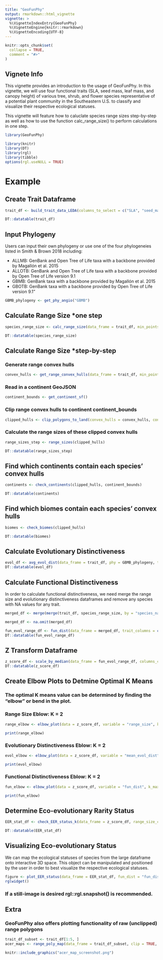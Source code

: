 ```yaml
---
title: "GeoFunPhy"
output: rmarkdown::html_vignette
vignette: >
  %\VignetteIndexEntry{GeoFunPhy}
  %\VignetteEngine{knitr::rmarkdown}
  %\VignetteEncoding{UTF-8}
---
```


```r
knitr::opts_chunk$set(
  collapse = TRUE,
  comment = "#>"
)
```

## Vignete Info 
This vignette provides an introduction to the usage of GeoFunPhy. In this vignette, we will use four functional traits (SLA, seed mass, leaf mass, and canopy height) of various tree, shrub, and flower species representative of a potential plant community in the Southeastern U.S. to classify and visualize their respective ecological statuses. 

This vignette will feature how to caluclate species range sizes step-by-step as well as how to use the function calc_range_size() to perform calculations in one step.

```r
library(GeoFunPhy)
```

```r
library(knitr)
library(DT)
library(rgl)
library(tibble)
options(rgl.useNULL = TRUE)
```

# Example

## Create Trait Dataframe
```r
trait_df <- build_trait_data_LEDA(columns_to_select = c("SLA", "seed_mass", "leaf_mass", "canopy_height"), genera = c("Acer_", "Pinus_", "Fraxinus_", "Quercus_", "Tsuga_", "Solidago_", "Ulmus", "Populus", "Rhododendron_", "Betula_"))

DT::datatable(trait_df)
```


## Input Phylogeny
Users can input their own phylogeny or use one of the four phylogeneies listed in Smith & Brown 2018 including: 

* ALLMB: GenBank and Open Tree of Life taxa with a backbone provided by Magallón et al. 2015
* ALLOTB: GenBank and Open Tree of Life taxa with a backbone provided by Open Tree of Life version 9.1
* GBMB: GenBank taxa with a backbone provided by Magallón et al. 2015
* GBOTB: GenBank taxa with a backbone provided by Open Tree of Life version 9.1"

```r
GBMB_phylogeny <- get_phy_angio("GBMB")
```

## Calculate Range Size *one step
```r
species_range_size <- calc_range_size(data_frame = trait_df, min_points = 4, gbif_limit = 2000, num_cores = 1)
```

```r
DT::datatable(species_range_size)
```

## Calculate Range Size *step-by-step

### Generate range convex hulls
```r
convex_hulls <- get_range_convex_hulls(data_frame = trait_df, min_points = 4, gbif_limit = 2000, num_cores = 1)
```


### Read in a continent GeoJSON 
```r
continent_bounds <- get_continent_sf()
```

### Clip range convex hulls to continent continent_bounds
```r
clipped_hulls <- clip_polygons_to_land(convex_hulls = convex_hulls, continent_sf = continent_bounds)
```


### Calculate the range sizes of these clipped convex hulls
```r
range_sizes_step <- range_sizes(clipped_hulls)
```


```r
DT::datatable(range_sizes_step)
```

## Find which continents contain each species' convex hulls
```r
continents <- check_continents(clipped_hulls, continent_bounds)
```

```r
DT::datatable(continents)
```

## Find which biomes contain each species' convex hulls
```r
biomes <- check_biomes(clipped_hulls)
```

```r
DT::datatable(biomes)
```


## Calculate Evolutionary Distinctiveness

```r
evol_df <- avg_evol_dist(data_frame = trait_df, phy = GBMB_phylogeny, time_slices = c(10, 25, 50), num_cores = 6)
DT::datatable(evol_df)
```

## Calculate Functional Distinctiveness
In order to calculate functional distinctiveness, we need merge the range size and evolutionary distinctiveness dataframes and remove any species with NA values for any trait. 
```r

merged_df <- merge(merge(trait_df, species_range_size, by = "species_name", all = TRUE), evol_df, by = "species_name", all = TRUE)

merged_df <- na.omit(merged_df)
```

```r
fun_evol_range_df <- fun_dist(data_frame = merged_df, trait_columns = c("SLA", "seed_mass", "leaf_mass", "canopy_height"))
DT::datatable(fun_evol_range_df)
```

## Z Transform Dataframe 

```r
z_score_df <- scale_by_median(data_frame = fun_evol_range_df, columns_chosen = c("range_size", "mean_evol_dist"))
DT::datatable(z_score_df)
```

## Create Elbow Plots to Detmine Optimal K Means
### The optimal K means value can be determined by finding the "elbow" or bend in the plot. 

### Range Size Eblow: K = 2
``` r
range_elbow <- elbow_plot(data = z_score_df, variable = "range_size", k_max = 5, ggplot = TRUE)

print(range_elbow)
```

### Evolutionary Distinctiveness Eblow: K = 2
``` r
evol_elbow <- elbow_plot(data = z_score_df, variable = "mean_evol_dist", k_max = 5, ggplot = TRUE)

print(evol_elbow)
```

### Functional Distinctiveness Eblow: K = 2
``` r
fun_elbow <- elbow_plot(data = z_score_df, variable = "fun_dist", k_max = 5, ggplot = TRUE)

print(fun_elbow)
```

## Determine Eco-evolutionary Rarity Status

```r
EER_stat_df <- check_EER_status_k(data_frame = z_score_df, range_size_col = "range_size", mean_evol_dist_col = "mean_evol_dist", fun_dist_col = "fun_dist", range_size_k = 3, mean_evol_dist_k = 2, fun_dist_k = 2)
```

```r
DT::datatable(EER_stat_df)
```

## Visualizing Eco-evolutionary Status 

We can map the ecological statuses of species from the large dataframe onto interactive 3D space. This object can be manipulated and positioned by the user in order to best visualize the respective ecological statuses. 

<style>
  /* Adjust the dimensions as needed */
  .rgl-container {
    width: 600px; /* Change to your preferred width */
    height: 400px; /* Change to your preferred height */
  }
</style>

```r
figure <- plot_EER_status(data_frame = EER_stat_df, fun_dist = "fun_dist", range_size = "range_size", evol_dist = "mean_evol_dist")
rglwidget()
```


### If a still-image is desired rgl::rgl.snapshot() is recommended.

## Extra
### GeoFunPhy also offers plotting functionality of raw (unclipped) range polygons 

```r
trait_df_subset <- trait_df[1:5, ]
acer_maps <- range_poly_map(data_frame = trait_df_subset, clip = TRUE, continent_sf = continent_bounds)
```

```r
knitr::include_graphics("acer_map_screenshot.png")
```